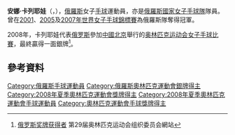 {{Infobox handball biography
| name                = 安娜·卡列耶娃<br/>{{lang|ru|Анна Кареева}}
| image               = <!-- 格式: [[Image:球員相片.jpg|200px]] -->
| fullname            = {{lang|ru|Анна Васильевна Кареева}}
| nationality         = {{RUS}}
| birth_date          = {{Birth date and age|1977|5|10}}
| birth_place         = 
| height              = 
| weight              = 
| position            = 
| nickname            =
| currentclub         = 
| clubnumber          = 
| youthyears          = 
| youthclubs          = 
| years               = 
| clubs               = 
| nationalyears       = 
| nationalteam        = 
| nationalcaps(goals) = 
| title               =
| titleyears          =
| titleplace          =
| ntupdate            = 
| medaltable          = 
{{MedalCompetition|[[奧林匹克運動會|奧林匹克運動會]]}}
{{MedalSilver  | [[2008年夏季奧林匹克運動會|2008年 北京]] | [[2008年夏季奧林匹克運動會女子手球比賽|女子隊際]]}}
{{MedalCompetition|[[世界女子手球錦標賽|世界女子手球錦標賽]]}}
{{MedalGold | [[2001年世界女子手球錦標賽|2001年 意大利]] | 女子隊際}}
{{MedalGold | [[2005年世界女子手球錦標賽|2005年 俄羅斯]] | 女子隊際}}
{{MedalGold | [[2007年世界女子手球錦標賽|2007年 法國]] | 女子隊際}}
{{MedalCompetition|[[歐洲女子手球錦標賽|歐洲女子手球錦標賽]]}}
{{MedalBronze | [[2000年歐洲女子手球錦標賽|2000年 羅馬尼亞]] | 女子隊際}}
{{MedalSilver | [[2006年歐洲女子手球錦標賽|2006年 瑞典]] | 女子隊際}}
}}
'''安娜·卡列耶娃'''（{{lang-ru|Анна Васильевна Кареева}}，{{bd|1977年|5月10日}}），[[俄羅斯|俄羅斯]]女子[[手球|手球]]運動員，亦是[[俄羅斯國家女子手球隊|俄羅斯國家女子手球隊]]隊員。曾在[[2001年世界女子手球錦標賽|2001]]、[[2005年世界女子手球錦標賽|2005]]及[[2007年世界女子手球錦標賽|2007年世界女子手球錦標賽]]為俄羅斯隊奪得冠軍。

2008年，卡列耶娃代表[[2008年夏季奥林匹克运动会俄罗斯代表团|俄罗斯]]參加[[中國|中國]][[北京|北京]]舉行的[[2008年夏季奥林匹克运动会|奥林匹克运动会]][[2008年夏季奧林匹克運動會女子手球比賽|女子手球比賽]]，最終贏得一面銀牌<ref>[http://ipv6.beijing2008.cn/myresults/WRM/CHI/INF/GL/92A/RUS_T.shtml 俄罗斯奖牌获得者]{{dead link|date=2017年12月 |bot=InternetArchiveBot |fix-attempted=yes }} 第29届奥林匹克运动会组织委员会網站</ref>。

==參考資料==
{{Reflist}}

{{2008年夏季奧運會俄羅斯國家女子手球隊}}

{{DEFAULTSORT:Kareyeva, Anna}}
[[Category:俄羅斯手球運動員|Category:俄羅斯手球運動員]]
[[Category:俄羅斯奧林匹克運動會銀牌得主|Category:俄羅斯奧林匹克運動會銀牌得主]]
[[Category:2008年夏季奧林匹克運動會獎牌得主|Category:2008年夏季奧林匹克運動會獎牌得主]]
[[Category:2008年夏季奧林匹克運動會手球運動員|Category:2008年夏季奧林匹克運動會手球運動員]]
[[Category:奧林匹克運動會手球獎牌得主|Category:奧林匹克運動會手球獎牌得主]]